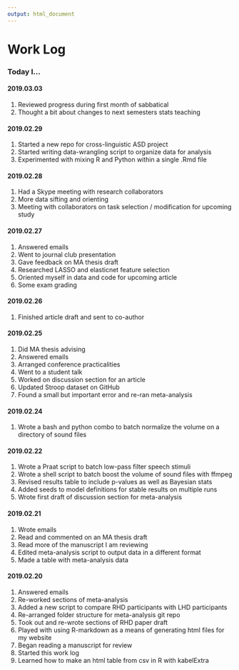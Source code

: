 ```yaml
---
output: html_document
---
```


# Work Log

### Today I...

#### 2019.03.03
1. Reviewed progress during first month of sabbatical
1. Thought a bit about changes to next semesters stats teaching


#### 2019.02.29
1. Started a new repo for cross-linguistic ASD project
1. Started writing data-wrangling script to organize data for analysis
1. Experimented with mixing R and Python within a single .Rmd file

#### 2019.02.28
1. Had a Skype meeting with research collaborators
1. More data sifting and orienting
1. Meeting with collaborators on task selection / modification for upcoming study

#### 2019.02.27
1. Answered emails
1. Went to journal club presentation
1. Gave feedback on MA thesis draft
1. Researched LASSO and elasticnet feature selection
1. Oriented myself in data and code for upcoming article
1. Some exam grading

#### 2019.02.26
1. Finished article draft and sent to co-author

#### 2019.02.25
1. Did MA thesis advising
1. Answered emails
1. Arranged conference practicalities
1. Went to a student talk
1. Worked on discussion section for an article
1. Updated Stroop dataset on GitHub
1. Found a small but important error and re-ran meta-analysis

#### 2019.02.24
1. Wrote a bash and python combo to batch normalize the volume on a directory of sound files

#### 2019.02.22
1. Wrote a Praat script to batch low-pass filter speech stimuli
1. Wrote a shell script to batch boost the volume of sound files with ffmpeg
1. Revised results table to include p-values as well as Bayesian stats
1. Added seeds to model definitions for stable results on multiple runs
1. Wrote first draft of discussion section for meta-analysis

#### 2019.02.21
1. Wrote emails
1. Read and commented on an MA thesis draft
1. Read more of the manuscript I am reviewing
1. Edited meta-analysis script to output data in a different format
1. Made a table with meta-analysis data


#### 2019.02.20 
1. Answered emails
1. Re-worked sections of meta-analysis
1. Added a new script to compare RHD participants with LHD participants
1. Re-arranged folder structure for meta-analysis git repo
1. Took out and re-wrote sections of RHD paper draft
1. Played with using R-markdown as a means of generating html files for my website
1. Began reading a manuscript for review
1. Started this work log
1. Learned how to make an html table from csv in R with kabelExtra
